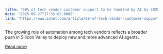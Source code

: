 ```yaml
---
title: "68% of tech vendor customer support to be handled by AI by 2028, says Cisco report"
date: "2025-05-27T17:55:05.000Z"
link: "https://www.zdnet.com/article/68-of-tech-vendor-customer-support-to-be-handled-by-ai-by-2028-says-cisco-report/"
---
```


The growing role of automation among tech vendors reflects a broader push in Silicon Valley to deploy new and more advanced AI agents.

[Read more](https://www.zdnet.com/article/68-of-tech-vendor-customer-support-to-be-handled-by-ai-by-2028-says-cisco-report/)
